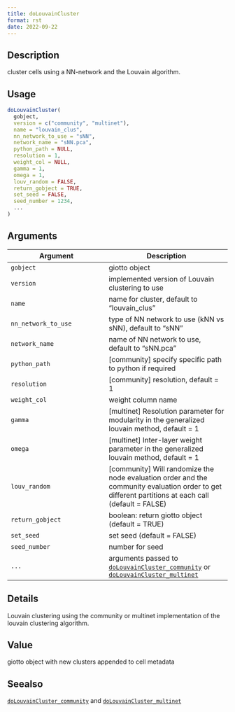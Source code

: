 ```yaml
--- 
title: doLouvainCluster 
format: rst 
date: 2022-09-22 
--- 
```


## Description

cluster cells using a NN-network and the Louvain algorithm.


## Usage

```r
doLouvainCluster(
  gobject,
  version = c("community", "multinet"),
  name = "louvain_clus",
  nn_network_to_use = "sNN",
  network_name = "sNN.pca",
  python_path = NULL,
  resolution = 1,
  weight_col = NULL,
  gamma = 1,
  omega = 1,
  louv_random = FALSE,
  return_gobject = TRUE,
  set_seed = FALSE,
  seed_number = 1234,
  ...
)
```


## Arguments

Argument      |Description
------------- |----------------
`gobject`     |     giotto object
`version`     |     implemented version of Louvain clustering to use
`name`     |     name for cluster, default to "louvain_clus"
`nn_network_to_use`     |     type of NN network to use (kNN vs sNN), default to "sNN"
`network_name`     |     name of NN network to use, default to "sNN.pca"
`python_path`     |     [community] specify specific path to python if required
`resolution`     |     [community] resolution, default = 1
`weight_col`     |     weight column name
`gamma`     |     [multinet] Resolution parameter for modularity in the generalized louvain method, default = 1
`omega`     |     [multinet] Inter-layer weight parameter in the generalized louvain method, default = 1
`louv_random`     |     [community] Will randomize the node evaluation order and the community evaluation order to get different partitions at each call (default = FALSE)
`return_gobject`     |     boolean: return giotto object (default = TRUE)
`set_seed`     |     set seed (default = FALSE)
`seed_number`     |     number for seed
`...`     |     arguments passed to [`doLouvainCluster_community`](#dolouvainclustercommunity) or [`doLouvainCluster_multinet`](#dolouvainclustermultinet)


## Details

Louvain clustering using the community or multinet implementation of the louvain clustering algorithm.


## Value

giotto object with new clusters appended to cell metadata


## Seealso

[`doLouvainCluster_community`](#dolouvainclustercommunity) and [`doLouvainCluster_multinet`](#dolouvainclustermultinet)


